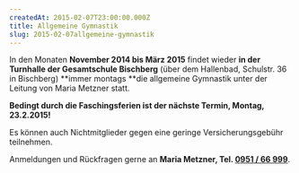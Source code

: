 ```yaml
---
createdAt: 2015-02-07T23:00:00.000Z
title: Allgemeine Gymnastik
slug: 2015-02-07allgemeine-gymnastik
---
```


In den Monaten **November 2014 bis März 2015** findet wieder **in der Turnhalle der Gesamtschule Bischberg** (über dem Hallenbad, Schulstr. 36 in Bischberg) **immer montags **die allgemeine Gymnastik unter der Leitung von Maria Metzner statt.

**Bedingt durch die Faschingsferien ist der nächste Termin, Montag, 23.2.2015!**

Es können auch Nichtmitglieder gegen eine geringe Versicherungsgebühr teilnehmen.

Anmeldungen und Rückfragen gerne an **Maria Metzner, Tel. [0951 / 66 999](tel:095166999 "0951 / 66999")**.
